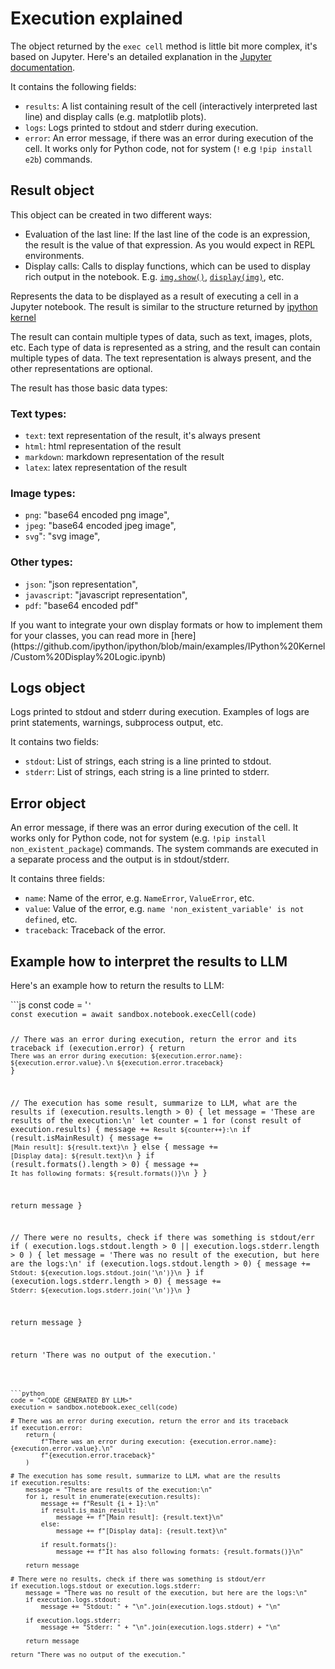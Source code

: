 # Execution explained

The object returned by the `exec cell` method is little bit more complex, it's based on Jupyter. Here's an detailed explanation in the [Jupyter documentation](https://jupyter-client.readthedocs.io/en/stable/messaging.html).

It contains the following fields:

- `results`: A list containing result of the cell (interactively interpreted last line) and display calls (e.g. matplotlib plots).
- `logs`: Logs printed to stdout and stderr during execution.
- `error`: An error message, if there was an error during execution of the cell. It works only for Python code, not for system (`!` e.g `!pip install e2b`) commands.

## Result object

This object can be created in two different ways:
- Evaluation of the last line: If the last line of the code is an expression, the result is the value of that expression. As you would expect in REPL environments.
- Display calls: Calls to display functions, which can be used to display rich output in the notebook. E.g. [`img.show()`](https://matplotlib.org/stable/api/_as_gen/matplotlib.pyplot.show.html), [`display(img)`](https://ipython.readthedocs.io/en/stable/api/generated/IPython.display.html), etc.

Represents the data to be displayed as a result of executing a cell in a Jupyter notebook.
The result is similar to the structure returned by [ipython kernel](https://ipython.readthedocs.io/en/stable/development/execution.html#execution-semantics)

The result can contain multiple types of data, such as text, images, plots, etc. Each type of data is represented
as a string, and the result can contain multiple types of data. The text representation is always present, and
the other representations are optional.

The result has those basic data types:

### Text types:
- `text`: text representation of the result, it's always present
- `html`: html representation of the result
- `markdown`: markdown representation of the result
- `latex`: latex representation of the result

### Image types:
 - `png`: "base64 encoded png image",
 - `jpeg`: "base64 encoded jpeg image",
 - `svg`": "svg image",

### Other types:
 - `json`: "json representation",
 - `javascript`: "javascript representation",
 - `pdf`: "base64 encoded pdf"

<Note>
If you want to integrate your own display formats or how to implement them for your classes, you can read more in [here](https://github.com/ipython/ipython/blob/main/examples/IPython%20Kernel/Custom%20Display%20Logic.ipynb)
</Note>

## Logs object

Logs printed to stdout and stderr during execution. Examples of logs are print statements, warnings, subprocess output, etc.

It contains two fields:
- `stdout`: List of strings, each string is a line printed to stdout.
- `stderr`: List of strings, each string is a line printed to stderr.

## Error object

An error message, if there was an error during execution of the cell.
<Note>
It works only for Python code, not for system (e.g. `!pip install non_existent_package`) commands. The system commands are executed in a separate process and the output is in stdout/stderr.
</Note>

It contains three fields:
- `name`: Name of the error, e.g. `NameError`, `ValueError`, etc.
- `value`: Value of the error, e.g. `name 'non_existent_variable' is not defined`, etc.
- `traceback`: Traceback of the error.


## Example how to interpret the results to LLM

Here's an example how to return the results to LLM:

<CodeGroup isRunnable={false}>
```js
const code = '<CODE GENERATED BY LLM>'
const execution = await sandbox.notebook.execCell(code)

// There was an error during execution, return the error and its traceback
if (execution.error) {
  return `There was an error during execution: ${execution.error.name}: ${execution.error.value}.\n
  ${execution.error.traceback}`
}

// The execution has some result, summarize to LLM, what are the results
if (execution.results.length > 0) {
  let message = 'These are results of the execution:\n'
  let counter = 1
  for (const result of execution.results) {
    message += `Result ${counter++}:\n`
    if (result.isMainResult) {
      message += `[Main result]: ${result.text}\n`
    } else {
      message += `[Display data]: ${result.text}\n`
    }
    if (result.formats().length > 0) {
      message += `It has following formats: ${result.formats()}\n`
    }
  }

  return message
}

// There were no results, check if there was something is stdout/err
if (
  execution.logs.stdout.length > 0 ||
  execution.logs.stderr.length > 0
) {
  let message = 'There was no result of the execution, but here are the logs:\n'
  if (execution.logs.stdout.length > 0) {
    message += `Stdout: ${execution.logs.stdout.join('\n')}\n`
  }
  if (execution.logs.stderr.length > 0) {
    message += `Stderr: ${execution.logs.stderr.join('\n')}\n`
  }

  return message
}

return 'There was no output of the execution.'
```

```python
code = "<CODE GENERATED BY LLM>"
execution = sandbox.notebook.exec_cell(code)

# There was an error during execution, return the error and its traceback
if execution.error:
    return (
        f"There was an error during execution: {execution.error.name}: {execution.error.value}.\n"
        f"{execution.error.traceback}"
    )

# The execution has some result, summarize to LLM, what are the results
if execution.results:
    message = "These are results of the execution:\n"
    for i, result in enumerate(execution.results):
        message += f"Result {i + 1}:\n"
        if result.is_main_result:
            message += f"[Main result]: {result.text}\n"
        else:
            message += f"[Display data]: {result.text}\n"

        if result.formats():
            message += f"It has also following formats: {result.formats()}\n"

    return message

# There were no results, check if there was something is stdout/err
if execution.logs.stdout or execution.logs.stderr:
    message = "There was no result of the execution, but here are the logs:\n"
    if execution.logs.stdout:
        message += "Stdout: " + "\n".join(execution.logs.stdout) + "\n"

    if execution.logs.stderr:
        message += "Stderr: " + "\n".join(execution.logs.stderr) + "\n"

    return message

return "There was no output of the execution."
```
</CodeGroup>
